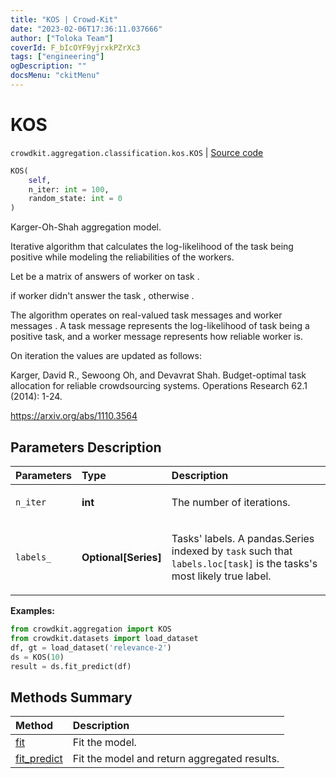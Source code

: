 ```yaml
---
title: "KOS | Crowd-Kit"
date: "2023-02-06T17:36:11.037666"
author: ["Toloka Team"]
coverId: F_bIcOYF9yjrxkPZrXc3
tags: ["engineering"]
ogDescription: ""
docsMenu: "ckitMenu"
---
```


# KOS
`crowdkit.aggregation.classification.kos.KOS` | [Source code](https://github.com/Toloka/crowd-kit/blob/v1.2.0/crowdkit/aggregation/classification/kos.py#L14)

```python
KOS(
    self,
    n_iter: int = 100,
    random_state: int = 0
)
```

Karger-Oh-Shah aggregation model.

Iterative algorithm that calculates the log-likelihood of the task being positive while modeling
the reliabilities of the workers.

Let <Formula withoutContainer={true} content="$A_{ij}$"/> be a matrix of answers of worker <Formula withoutContainer={true} content="$j$"/> on task <Formula withoutContainer={true} content="$i$"/>.

<Formula withoutContainer={true} content="$A_{ij} = 0$"/> if worker <Formula withoutContainer={true} content="$j$"/> didn't answer the task <Formula withoutContainer={true} content="$i$"/>, otherwise <Formula withoutContainer={true} content="$|A_{ij}| = 1$"/>.

The algorithm operates on real-valued task messages <Formula withoutContainer={true} content="$x_{i \rightarrow j}$"/> and worker messages <Formula withoutContainer={true} content="$y_{j \rightarrow i}$"/>. A task message <Formula withoutContainer={true} content="$x_{i \rightarrow j}$"/> represents the log-likelihood of task <Formula withoutContainer={true} content="$i$"/> being a positive task, and a worker message <Formula withoutContainer={true} content="$y_{j \rightarrow i}$"/> represents how reliable worker <Formula withoutContainer={true} content="$j$"/> is.

On iteration <Formula withoutContainer={true} content="$k$"/> the values are updated as follows:

<Formula withoutContainer={true} content="$x_{i \rightarrow j}^{(k)} = \sum_{j^{'} \in \partial i \backslash j} A_{ij^{'}} y_{j^{'} \rightarrow i}^{(k-1)} \\ y_{j \rightarrow i}^{(k)} = \sum_{i^{'} \in \partial j \backslash i} A_{i^{'}j} x_{i^{'} \rightarrow j}^{(k-1)}$"/>

Karger, David R., Sewoong Oh, and Devavrat Shah. Budget-optimal task allocation for reliable crowdsourcing systems.
Operations Research 62.1 (2014): 1-24.

<https://arxiv.org/abs/1110.3564>

## Parameters Description

| Parameters | Type | Description |
| :----------| :----| :-----------|
`n_iter`|**int**|<p>The number of iterations.</p>
`labels_`|**Optional\[Series\]**|<p>Tasks&#x27; labels. A pandas.Series indexed by `task` such that `labels.loc[task]` is the tasks&#x27;s most likely true label.</p>

**Examples:**

```python
from crowdkit.aggregation import KOS
from crowdkit.datasets import load_dataset
df, gt = load_dataset('relevance-2')
ds = KOS(10)
result = ds.fit_predict(df)
```
## Methods Summary

| Method | Description |
| :------| :-----------|
[fit](/docs-new/crowd-kit/reference/crowdkit.aggregation.classification.kos.KOS.fit)| Fit the model.
[fit_predict](/docs-new/crowd-kit/reference/crowdkit.aggregation.classification.kos.KOS.fit_predict)| Fit the model and return aggregated results.
